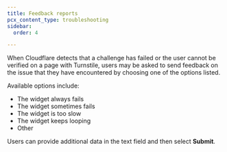 ```yaml
---
title: Feedback reports
pcx_content_type: troubleshooting
sidebar:
  order: 4

---
```


When Cloudflare detects that a challenge has failed or the user cannot be verified on a page with Turnstile, users may be asked to send feedback on the issue that they have encountered by choosing one of the options listed.

Available options include:

* The widget always fails
* The widget sometimes fails
* The widget is too slow
* The widget keeps looping
* Other

Users can provide additional data in the text field and then select **Submit**.

